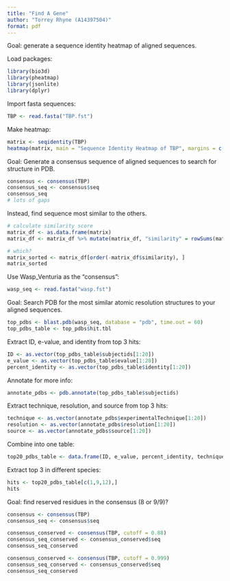 ```yaml
---
title: "Find A Gene"
author: "Torrey Rhyne (A14397504)"
format: pdf
---
```


Goal: generate a sequence identity heatmap of aligned sequences.

Load packages:
```r
library(bio3d)
library(pheatmap)
library(jsonlite)
library(dplyr)
```

Import fasta sequences:
```r
TBP <- read.fasta("TBP.fst")
```

Make heatmap:
```r
matrix <- seqidentity(TBP)
heatmap(matrix, main = "Sequence Identity Heatmap of TBP", margins = c(10,8))

```

Goal: Generate a consensus sequence of aligned sequences to search for structure in PDB.

```r
consensus <- consensus(TBP)
consensus_seq <- consensus$seq
consensus_seq
# lots of gaps
```

Instead, find sequence most similar to the others.

```r
# calculate similarity score
matrix_df <- as.data.frame(matrix)
matrix_df <- matrix_df %>% mutate(matrix_df, "similarity" = rowSums(matrix))

# which?
matrix_sorted <- matrix_df[order(-matrix_df$similarity), ]
matrix_sorted
```

Use Wasp_Venturia as the "consensus":
```r
wasp_seq <- read.fasta("wasp.fst")
```

Goal: Search PDB for the most similar atomic resolution structures to your aligned sequences.

```r
top_pdbs <- blast.pdb(wasp_seq, database = "pdb", time.out = 60)
top_pdbs_table <- top_pdbs$hit.tbl
```

Extract ID, e-value, and identity from top 3 hits:
```r
ID <- as.vector(top_pdbs_table$subjectids[1:20])
e_value <- as.vector(top_pdbs_table$evalue[1:20])
percent_identity <- as.vector(top_pdbs_table$identity[1:20])
```

Annotate for more info:
```r
annotate_pdbs <- pdb.annotate(top_pdbs_table$subjectids)
```

Extract technique, resolution, and source from top 3 hits:
```r
technique <- as.vector(annotate_pdbs$experimentalTechnique[1:20])
resolution <- as.vector(annotate_pdbs$resolution[1:20])
source <- as.vector(annotate_pdbs$source[1:20])
```

Combine into one table:
```r
top20_pdbs_table <- data.frame(ID, e_value, percent_identity, technique, resolution, source)
```

Extract top 3 in different species:
```r
hits <- top20_pdbs_table[c(1,9,12),]
hits
```

Goal: find reserved residues in the consensus (8 or 9/9)?
```r
consensus <- consensus(TBP)
consensus_seq <- consensus$seq

consensus_conserved <- consensus(TBP, cutoff = 0.88)
consensus_seq_conserved <- consensus_conserved$seq
consensus_seq_conserved

consensus_conserved <- consensus(TBP, cutoff = 0.999)
consensus_seq_conserved <- consensus_conserved$seq
consensus_seq_conserved
```

